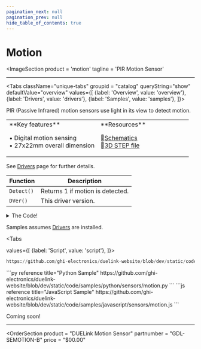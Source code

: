 ```yaml
---
pagination_next: null
pagination_prev: null
hide_table_of_contents: true
---
```



# Motion

<ImageSection
    product = 'motion'
    tagline = 'PIR Motion Sensor'
></ImageSection>

---

<Tabs className="unique-tabs" groupid = "catalog" queryString="show" defaultValue="overview"
  values={[
    {label: 'Overview', value: 'overview'},
    {label: 'Drivers', value: 'drivers'},
    {label: 'Samples', value: 'samples'},
  ]}>

<TabItem value="overview">

PIR (Passive Infrared) motion sensors use light in its view to detect motion.

<table><td width='50%'>
**Key features**

• Digital motion sensing<br/>
• 27x22mm overall dimension<br/>

</td><td width='50%'>
**Resources**

📄[Schematics](pathname:///sch/gdl-semotion-b.pdf)<br/>
🔩[3D STEP file](pathname:///3d/gdl-semotion-b.step)<br/>

</td></table>
</TabItem>

<TabItem value="drivers">

See [Drivers](../../engine/drivers) page for further details.

Function | Description
--- | ---
`Detect()` | Returns 1 if motion is detected.
`DVer()` | This driver version.

<details>
 <summary>The Code!</summary>



```py reference title="Motion Driver"
https://github.com/ghi-electronics/duelink-website/blob/dev/static/code/drivers/sensors/motion.txt
```

</details>
</TabItem>

<TabItem value="samples">

Samples assumes [Drivers](../../engine/drivers) are installed.

<Tabs

  values={[
    {label: 'Script', value: 'script'},
]}>

<TabItem value="script">

```py reference title="Script Sample"
https://github.com/ghi-electronics/duelink-website/blob/dev/static/code/samples/script/sensors/motion.txt
```
</TabItem>

<TabItem value="py">
```py reference title="Python Sample"
https://github.com/ghi-electronics/duelink-website/blob/dev/static/code/samples/python/sensors/motion.py
```
</TabItem>

<TabItem value="js">
```js reference title="JavaScript Sample"
https://github.com/ghi-electronics/duelink-website/blob/dev/static/code/samples/javascript/sensors/motion.js
```

</TabItem>

</Tabs>

</TabItem>

<TabItem value="projects">Coming soon!</TabItem>

</Tabs>

---

<OrderSection
    product = "DUELink Motion Sensor"
    partnumber = "GDL-SEMOTION-B"
    price = "$00.00"
></OrderSection>
